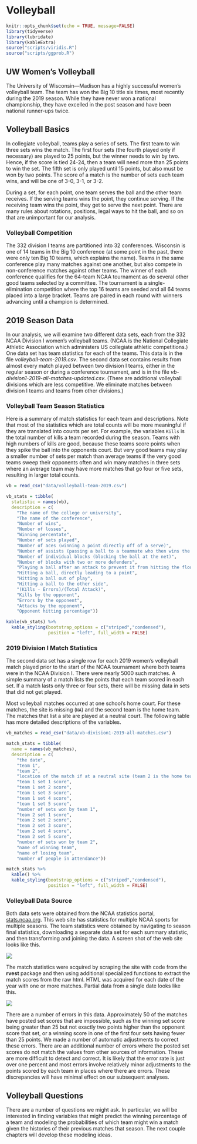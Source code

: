 # Volleyball

\newcommand{\given}{\,\mid\,}
\newcommand{\E}{\mathsf{E}}
\newcommand{\Var}{\mathsf{Var}}
\renewcommand{\prob}{\mathsf{P}}
\newcommand{\me}{\mathrm{e}}

```r
knitr::opts_chunk$set(echo = TRUE, message=FALSE)
library(tidyverse)
library(lubridate)
library(kableExtra)
source("scripts/viridis.R")
source("scripts/ggprob.R")
```

## UW Women's Volleyball

The University of Wisconsin---Madison has a highly successful women's volleyball team.
The team has won the Big 10 title six times, most recently during the 2019 season.
While they have never won a national championship, they have excelled in the post season and have been national runner-ups twice.

## Volleyball Basics

In collegiate volleyball, teams play a series of sets.
The first team to win three sets wins the match.
The first four sets (the fourth played only if necessary) are played to 25 points,
but the winner needs to win by two.
Hence, if the score is tied 24-24,
then a team will need more than 25 points to win the set.
The fifth set is only played until 15 points,
but also must be won by two points.
The score of a match is the number of sets each team wins,
and will be one of 3-0, 3-1, or 3-2.

During a set,
for each point, one team serves the ball and the other team receives.
If the serving teams wins the point,
they continue serving.
If the receiving team wins the point,
they get to serve the next point.
There are many rules about rotations,
positions, legal ways to hit the ball, and so on that are unimportant for our analysis.

### Volleyball Competition

The 332 division I teams are partitioned into 32 conferences.
Wisconsin is one of 14 teams in the Big 10 conference (at some point in the past, there were only ten Big 10 teams, which explains the name).
Teams in the same conference play many matches against one another,
but also compete in non-conference matches against other teams.
The winner of each conference qualifies for the 64-team NCAA tournament
as do several other good teams selected by a committee.
The tournament is a single-elimination competition
where the top 16 teams are seeded and all 64 teams placed into a large bracket.
Teams are paired in each round with winners advancing until a champion is determined.

## 2019 Season Data

In our analysis,
we will examine two different data sets,
each from the 332 NCAA Division I women's volleyball teams.
(NCAA is the National Collegiate Athletic Association which administers US collegiate athletic competitions.)
One data set has team statistics for each of the teams.
This data is in the file *volleyball-team-2019.csv*.
The second data set contains results from almost every match played between two division I teams, either in the regular season or during a conference tournament,
and is in the file *vb-division1-2019-all-matches-updated.csv*.
(There are additional volleyball divisions which are less competitive.
We eliminate matches between division I teams and teams from other divisions.)

### Volleyball Team Season Statistics

Here is a summary of match statistics for each team and descriptions.
Note that most of the statistics which are total counts
will be more meaningful if they are translated into counts per set.
For example, the variables `Kills` is the total number of kills a team recorded during the season.
Teams with high numbers of kills are good, because these teams score points when they spike the ball into the opponents court.
But very good teams may play a smaller number of sets per match than average teams
if the very good teams sweep their opponents often and win many matches in three sets
where an average team may have more matches that go four or five sets,
resulting in larger total counts.

```r
vb = read_csv("data/volleyball-team-2019.csv")

vb_stats = tibble(
  statistic = names(vb),
  description = c(
    "The name of the college or university",
    "The name of the conference",
    "Number of wins",
    "Number of losses",
    "Winning percentate",
    "Number of sets played",
    "Number of aces (winning a point directly off of a serve)",
    "Number of assists (passing a ball to a teammate who then wins the point)",
    "Number of individual blocks (blocking the ball at the net)",
    "Number of blocks with two or more defenders",
    "Playing a ball after an attack to prevent it from hitting the floor",
    "Hitting a ball, directly leading to a point",
    "Hitting a ball out of play",
    "Hitting a ball to the other side",
    "(Kills - Errors)/(Total Attack)",
    "Kills by the opponent",
    "Errors by the opponent",
    "Attacks by the opponent",
    "Opponent hitting percentage"))

kable(vb_stats) %>% 
  kable_styling(bootstrap_options = c("striped","condensed"),
                position = "left", full_width = FALSE)
```

### 2019 Division I Match Statistics

The second data set has a single row
for each 2019 women's volleyball match played prior to the start of the NCAA tournament where both teams were in the NCAA Division I.
There were nearly 5000 such matches.
A simple summary of a match lists the points that each team scored in each set.
If a match lasts only three or four sets,
there will be missing data in sets that did not get played.

Most volleyball matches occurred at one school's home court.
For these matches,
the site is missing (`NA`)
and the second team is the home team.
The matches that list a site are played at a neutral court.
The following table has more detailed descriptions of the variables.

```r
vb_matches = read_csv("data/vb-division1-2019-all-matches.csv")

match_stats = tibble(
  name = names(vb_matches),
  description = c(
    "the date",
    "team 1",
    "team 2",
    "location of the match if at a neutral site (team 2 is the home team when missing)",
    "team 1 set 1 score",
    "team 1 set 2 score",
    "team 1 set 3 score",
    "team 1 set 4 score",
    "team 1 set 5 score",
    "number of sets won by team 1",
    "team 2 set 1 score",
    "team 2 set 2 score",
    "team 2 set 3 score",
    "team 2 set 4 score",
    "team 2 set 5 score",
    "number of sets won by team 2",
    "name of winning team",
    "name of losing team",
    "number of people in attendance"))

match_stats %>% 
  kable() %>% 
  kable_styling(bootstrap_options = c("striped","condensed"),
                position = "left", full_width = FALSE)
```

### Volleyball Data Source

Both data sets were obtained from the NCAA statistics portal, [stats.ncaa.org](http://stats.ncaa.org).
This web site has statistics for multiple NCAA sports for multiple seasons.
The team statistics were obtained by navigating to season final statistics,
downloading a separate data set for each summary statistic,
and then transforming and joining the data.
A screen shot of the web site looks like this.

![](vb_aces.png)

The match statistics were acquired by scraping the site with code from the **rvest** package and then using additional specialized functions to extract the match scores from the raw html.
HTML was acquired for each date of the year with one or more matches.
Partial data from a single date looks like this.

![](vb_matches.png)

There are a number of errors in this data.
Approximately 50 of the matches have posted set scores that are impossible,
such as the winning set score being greater than 25 but not exactly two points higher than the opponent score that set,
or a winning score in one of the first four sets having fewer than 25 points.
We made a number of automatic adjustments to correct these errors.
There are an additional number of errors where the posted set scores do not match the values from other sources of information.
These are more difficult to detect and correct.
It is likely that the error rate is just over one percent
and most errors involve relatively minor adjustments to the points scored by each team
in places where there are errors.
These discrepancies will have minimal effect on our subsequent analyses.

## Volleyball Questions

There are a number of questions we might ask.
In particular,
we will be interested in finding variables that might predict the winning percentage of a team
and modeling the probabilities of which team might win a match given the histories of their previous matches that season.
The next couple chapters will develop these modeling ideas.
